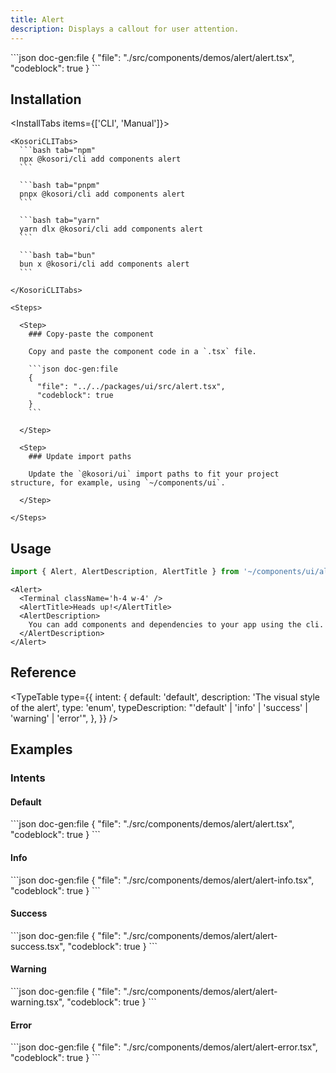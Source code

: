 ```yaml
---
title: Alert
description: Displays a callout for user attention.
---
```


<ComponentPreview name='alert'>
```json doc-gen:file
{
  "file": "./src/components/demos/alert/alert.tsx",
  "codeblock": true
}
```
</ComponentPreview>

## Installation

<InstallTabs items={['CLI', 'Manual']}>

  <Tab value='CLI'>
  
    <KosoriCLITabs>
      ```bash tab="npm"
      npx @kosori/cli add components alert
      ```

      ```bash tab="pnpm"
      pnpx @kosori/cli add components alert
      ```

      ```bash tab="yarn"
      yarn dlx @kosori/cli add components alert
      ```

      ```bash tab="bun"
      bun x @kosori/cli add components alert
      ```

    </KosoriCLITabs>

  </Tab>

  <Tab value='Manual'>
  
    <Steps>

      <Step>
        ### Copy-paste the component

        Copy and paste the component code in a `.tsx` file.

        ```json doc-gen:file
        {
          "file": "../../packages/ui/src/alert.tsx",
          "codeblock": true
        }
        ```

      </Step>

      <Step>
        ### Update import paths

        Update the `@kosori/ui` import paths to fit your project structure, for example, using `~/components/ui`.

      </Step>

    </Steps>

  </Tab>

</InstallTabs>

## Usage

```ts
import { Alert, AlertDescription, AlertTitle } from '~/components/ui/alert';
```

```tsx
<Alert>
  <Terminal className='h-4 w-4' />
  <AlertTitle>Heads up!</AlertTitle>
  <AlertDescription>
    You can add components and dependencies to your app using the cli.
  </AlertDescription>
</Alert>
```

## Reference

<TypeTable
  type={{
    intent: {
      default: 'default',
      description: 'The visual style of the alert',
      type: 'enum',
      typeDescription: "'default' | 'info' | 'success' | 'warning' | 'error'",
    },
  }}
/>

## Examples

### Intents

#### Default

<ComponentPreview name='alert'>
```json doc-gen:file
{
  "file": "./src/components/demos/alert/alert.tsx",
  "codeblock": true
}
```
</ComponentPreview>

#### Info

<ComponentPreview name='alert-info'>
```json doc-gen:file
{
  "file": "./src/components/demos/alert/alert-info.tsx",
  "codeblock": true
}
```
</ComponentPreview>

#### Success

<ComponentPreview name='alert-success'>
```json doc-gen:file
{
  "file": "./src/components/demos/alert/alert-success.tsx",
  "codeblock": true
}
```
</ComponentPreview>

#### Warning

<ComponentPreview name='alert-warning'>
```json doc-gen:file
{
  "file": "./src/components/demos/alert/alert-warning.tsx",
  "codeblock": true
}
```
</ComponentPreview>

#### Error

<ComponentPreview name='alert-error'>
```json doc-gen:file
{
  "file": "./src/components/demos/alert/alert-error.tsx",
  "codeblock": true
}
```
</ComponentPreview>
